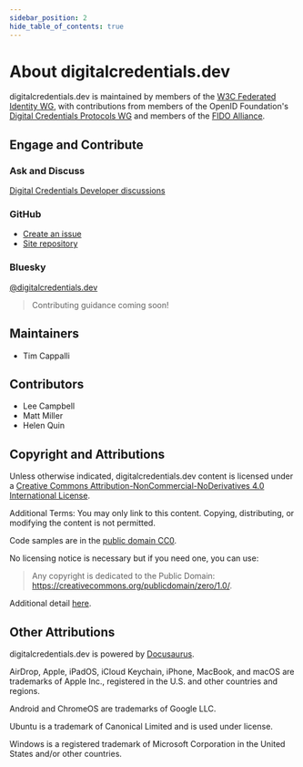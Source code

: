 ```yaml
---
sidebar_position: 2
hide_table_of_contents: true
---
```


# About digitalcredentials.dev

digitalcredentials.dev is maintained by members of the [W3C Federated Identity WG](https://www.w3.org/groups/wg/fedid/), with contributions from members of the OpenID Foundation's [Digital Credentials Protocols WG](https://openid.net/wg/digital-credentials-protocols/) and members of the [FIDO Alliance](https://fidoalliance.org).

## Engage and Contribute

<div className="component-grid">
  <div className="component">
      <h3>Ask and Discuss <FAIcon icon="fa-solid fa-comments" /></h3>
      <p><a href="https://github.com/orgs/digitalcredentialsdev/discussions" target="_blank">Digital Credentials Developer discussions</a></p>
  </div>
  <div className="component">
      <h3>GitHub <FAIcon icon="fa-brands fa-github" /></h3>
      <p>
        <ul>
          <li><a href="https://github.com/digitalcredentialsdev/digitalcredentials.dev/issues/new/choose" target="_blank">Create an issue</a></li>
          <li><a href="https://github.com/digitalcredentialsdev/digitalcredentials.dev/" target="_blank">Site repository</a></li>
        </ul>
      </p>
  </div>
  <div className="component">
      <h3>Bluesky <FAIcon icon="fa-brands fa-bluesky" /></h3>
      <p><a href="https://bsky.app/profile/digitalcredentials.dev" target="_blank">@digitalcredentials.dev</a></p>
  </div>
</div>

> Contributing guidance coming soon!

## Maintainers

- Tim Cappalli <a href="https://timcappalli.me" target="_blank"><FAIcon icon="fa-solid fa-house" /></a> <a href="https://github.com/timcappalli" target="_blank"><FAIcon icon="fa-brands fa-github" /></a> <a href="https://bsky.app/profile/timcappalli.me" target="_blank"><FAIcon icon="fa-brands fa-bluesky" /></a> <a href="https://infosec.exchange/@timcappalli" target="_blank"><FAIcon icon="fa-brands fa-mastodon" /></a>

## Contributors

- Lee Campbell
- Matt Miller
- Helen Quin

## Copyright and Attributions

Unless otherwise indicated, digitalcredentials.dev content is licensed under a [Creative Commons Attribution-NonCommercial-NoDerivatives 4.0 International License](https://creativecommons.org/licenses/by-nc-nd/4.0/).

Additional Terms: You may only link to this content. Copying, distributing, or modifying the content is not permitted.

Code samples are in the [public domain CC0](https://creativecommons.org/publicdomain/zero/1.0/).

No licensing notice is necessary but if you need one, you can use:
> Any copyright is dedicated to the Public Domain: https://creativecommons.org/publicdomain/zero/1.0/.

Additional detail [here](license).

## Other Attributions

digitalcredentials.dev is powered by [Docusaurus](https://docusaurus.io/).

AirDrop, Apple, iPadOS, iCloud Keychain, iPhone, MacBook, and macOS are trademarks of Apple Inc., registered in the U.S. and other countries and regions.

Android and ChromeOS are trademarks of Google LLC.

Ubuntu is a trademark of Canonical Limited and is used under license.

Windows is a registered trademark of Microsoft Corporation in the United States and/or other countries.
